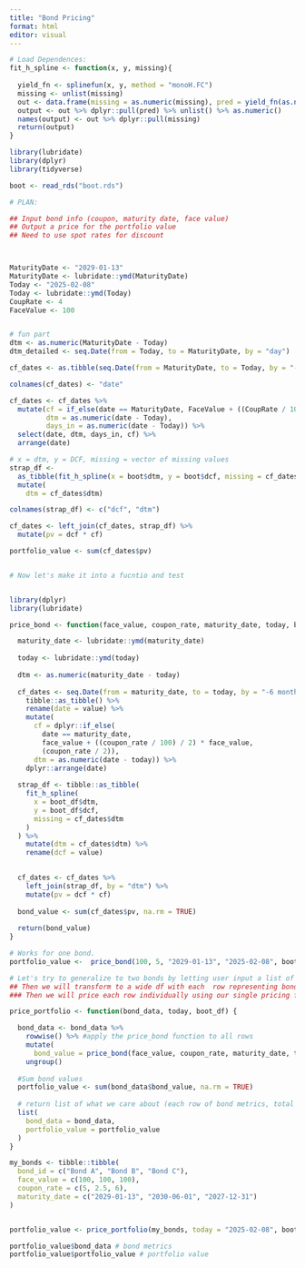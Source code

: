 ```yaml
---
title: "Bond Pricing"
format: html
editor: visual
---
```



```r

# Load Dependences:
fit_h_spline <- function(x, y, missing){
 
  yield_fn <- splinefun(x, y, method = "monoH.FC")
  missing <- unlist(missing)
  out <- data.frame(missing = as.numeric(missing), pred = yield_fn(as.numeric(missing)))
  output <- out %>% dplyr::pull(pred) %>% unlist() %>% as.numeric()
  names(output) <- out %>% dplyr::pull(missing)
  return(output)
}

library(lubridate)
library(dplyr)
library(tidyverse)

boot <- read_rds("boot.rds")

# PLAN:

## Input bond info (coupon, maturity date, face value)
## Output a price for the portfolio value
## Need to use spot rates for discount



MaturityDate <- "2029-01-13"
MaturityDate <- lubridate::ymd(MaturityDate)
Today <- "2025-02-08"
Today <- lubridate::ymd(Today)
CoupRate <- 4
FaceValue <- 100


# fun part
dtm <- as.numeric(MaturityDate - Today)
dtm_detailed <- seq.Date(from = Today, to = MaturityDate, by = "day")

cf_dates <- as.tibble(seq.Date(from = MaturityDate, to = Today, by = "-6 months"))

colnames(cf_dates) <- "date"

cf_dates <- cf_dates %>% 
  mutate(cf = if_else(date == MaturityDate, FaceValue + ((CoupRate / 100) / 2) * FaceValue , CoupRate / 2),
         dtm = as.numeric(date - Today),
         days_in = as.numeric(date - Today)) %>% 
  select(date, dtm, days_in, cf) %>% 
  arrange(date)

# x = dtm, y = DCF, missing = vector of missing values
strap_df <-
  as_tibble(fit_h_spline(x = boot$dtm, y = boot$dcf, missing = cf_dates$dtm)) %>% 
  mutate(
    dtm = cf_dates$dtm)

colnames(strap_df) <- c("dcf", "dtm")

cf_dates <- left_join(cf_dates, strap_df) %>% 
  mutate(pv = dcf * cf)

portfolio_value <- sum(cf_dates$pv)


# Now let's make it into a fucntio and test


library(dplyr)
library(lubridate)

price_bond <- function(face_value, coupon_rate, maturity_date, today, boot_df) {

  maturity_date <- lubridate::ymd(maturity_date)
  
  today <- lubridate::ymd(today)
  
  dtm <- as.numeric(maturity_date - today)
  
  cf_dates <- seq.Date(from = maturity_date, to = today, by = "-6 months") %>%
    tibble::as_tibble() %>%
    rename(date = value) %>%
    mutate(
      cf = dplyr::if_else(
        date == maturity_date, 
        face_value + ((coupon_rate / 100) / 2) * face_value, 
        (coupon_rate / 2)),
      dtm = as.numeric(date - today)) %>%
    dplyr::arrange(date)
  
  strap_df <- tibble::as_tibble(
    fit_h_spline(
      x = boot_df$dtm,
      y = boot_df$dcf,
      missing = cf_dates$dtm
    )
  ) %>%
    mutate(dtm = cf_dates$dtm) %>%
    rename(dcf = value)
  

  cf_dates <- cf_dates %>%
    left_join(strap_df, by = "dtm") %>%
    mutate(pv = dcf * cf)
  
  bond_value <- sum(cf_dates$pv, na.rm = TRUE)
  
  return(bond_value)
}

# Works for one bond.
portfolio_value <-  price_bond(100, 5, "2029-01-13", "2025-02-08", boot)

# Let's try to generalize to two bonds by letting user input a list of bonds
## Then we will transform to a wide df with each  row representing bond inputs
### Then we will price each row individually using our single pricing function

price_portfolio <- function(bond_data, today, boot_df) {

  bond_data <- bond_data %>%
    rowwise() %>% #apply the price_bond function to all rows
    mutate(
      bond_value = price_bond(face_value, coupon_rate, maturity_date, today, boot_df)) %>%
    ungroup()
  
  #Sum bond values
  portfolio_value <- sum(bond_data$bond_value, na.rm = TRUE)
  
  # return list of what we care about (each row of bond metrics, total portfolio value)
  list(
    bond_data = bond_data,
    portfolio_value = portfolio_value
  )
}

my_bonds <- tibble::tibble(
  bond_id = c("Bond A", "Bond B", "Bond C"),
  face_value = c(100, 100, 100),
  coupon_rate = c(5, 2.5, 6),
  maturity_date = c("2029-01-13", "2030-06-01", "2027-12-31")
)


portfolio_value <- price_portfolio(my_bonds, today = "2025-02-08", boot)

portfolio_value$bond_data # bond metrics
portfolio_value$portfolio_value # portfolio value

```
